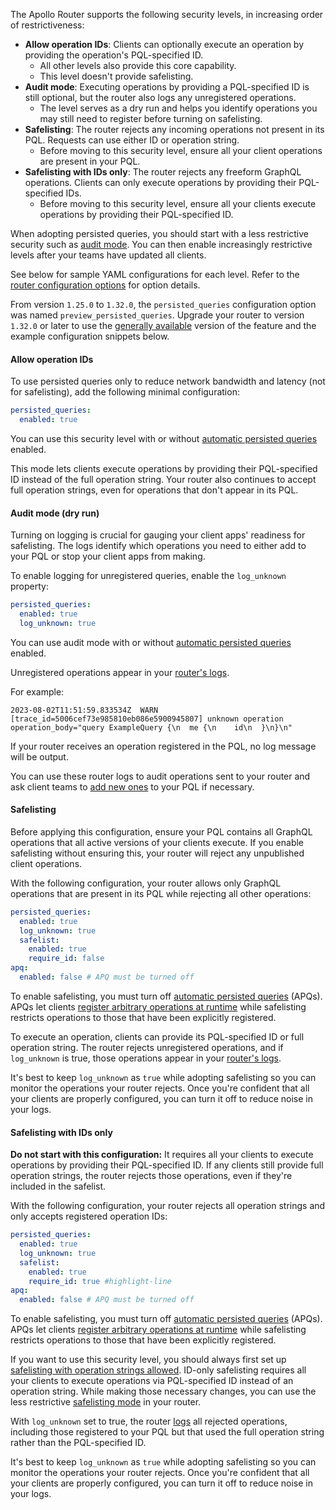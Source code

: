 The Apollo Router supports the following security levels, in increasing order of restrictiveness:

- **Allow operation IDs**: Clients can optionally execute an operation by providing the operation's PQL-specified ID.
  - All other levels also provide this core capability.
  - This level doesn't provide safelisting.
- **Audit mode**: Executing operations by providing a PQL-specified ID is still optional, but the router also logs any unregistered operations.
  - The level serves as a dry run and helps you identify operations you may still need to register before turning on safelisting.
- **Safelisting**: The router rejects any incoming operations not present in its PQL. Requests can use either ID or operation string.
  - Before moving to this security level, ensure all your client operations are present in your PQL.
- **Safelisting with IDs only**: The router rejects any freeform GraphQL operations. Clients can only execute operations by providing their PQL-specified IDs.
  - Before moving to this security level, ensure all your clients execute operations by providing their PQL-specified ID.

When adopting persisted queries, you should start with a less restrictive security such as [audit mode](#audit-mode-dry-run). You can then enable increasingly restrictive levels after your teams have updated all clients.

See below for sample YAML configurations for each level. Refer to the [router configuration options](/router/configuration/persisted-queries#configuration-options) for option details.

<Note>

From version `1.25.0` to `1.32.0`, the `persisted_queries` configuration option was named `preview_persisted_queries`. Upgrade your router to version `1.32.0` or later to use the [generally available](/resources/product-launch-stages/#general-availability) version of the feature and the example configuration snippets below.

</Note>

#### Allow operation IDs

To use persisted queries only to reduce network bandwidth and latency (not for safelisting), add the following minimal configuration:

```yaml title="router.yaml"
persisted_queries:
  enabled: true
```

<Note>

You can use this security level with or without [automatic persisted queries](/router/configuration/in-memory-caching#caching-automatic-persisted-queries-apq) enabled.

</Note>

This mode lets clients execute operations by providing their PQL-specified ID instead of the full operation string.
Your router also continues to accept full operation strings, even for operations that don't appear in its PQL.

#### Audit mode (dry run)

Turning on logging is crucial for gauging your client apps' readiness for safelisting. The logs identify which operations you need to either add to your PQL or stop your client apps from making.

To enable logging for unregistered queries, enable the `log_unknown` property:

```yaml title="router.yaml"
persisted_queries:
  enabled: true
  log_unknown: true
```

<Note>

You can use audit mode with or without [automatic persisted queries](/router/configuration/in-memory-caching#caching-automatic-persisted-queries-apq) enabled.

</Note>

Unregistered operations appear in your [router's logs](/router/configuration/telemetry/exporters/logging/overview).

For example:

```
2023-08-02T11:51:59.833534Z  WARN [trace_id=5006cef73e985810eb086e5900945807] unknown operation operation_body="query ExampleQuery {\n  me {\n    id\n  }\n}\n"
```

If your router receives an operation registered in the PQL, no log message will be output.

You can use these router logs to audit operations sent to your router and ask client teams to [add new ones](/graphos/operations/persisted-queries#3-operation-registration) to your PQL if necessary.

#### Safelisting

<Caution>

Before applying this configuration, ensure your PQL contains all GraphQL operations that all active versions of your clients execute. If you enable safelisting without ensuring this, your router will reject any unpublished client operations.

</Caution>

With the following configuration, your router allows only GraphQL operations that are present in its PQL while rejecting all other operations:

```yaml title="router.yaml"
persisted_queries:
  enabled: true
  log_unknown: true
  safelist:
    enabled: true
    require_id: false
apq:
  enabled: false # APQ must be turned off
```

<Note>

To enable safelisting, you must turn off [automatic persisted queries](/router/configuration/in-memory-caching#caching-automatic-persisted-queries-apq) (APQs). APQs let clients [register arbitrary operations at runtime](#differences-from-automatic-persisted-queries) while safelisting restricts operations to those that have been explicitly registered.

</Note>

To execute an operation, clients can provide its PQL-specified ID or full operation string.
The router rejects unregistered operations, and if `log_unknown` is true, those operations appear in your [router's logs](/router/configuration/telemetry/exporters/logging/overview).

<Tip>

It's best to keep `log_unknown` as `true` while adopting safelisting so you can monitor the operations your router rejects. Once you're confident that all your clients are properly configured, you can turn it off to reduce noise in your logs.

</Tip>

#### Safelisting with IDs only

<Caution>

**Do not start with this configuration:** It requires all your clients to execute operations by providing their PQL-specified ID. If any clients still provide full operation strings, the router rejects those operations, even if they're included in the safelist.

</Caution>

With the following configuration, your router rejects all operation strings and only accepts registered operation IDs:

```yaml title="router.yaml"
persisted_queries:
  enabled: true
  log_unknown: true
  safelist:
    enabled: true
    require_id: true #highlight-line
apq:
  enabled: false # APQ must be turned off
```

<Note>

To enable safelisting, you must turn off [automatic persisted queries](/router/configuration/in-memory-caching#caching-automatic-persisted-queries-apq) (APQs). APQs let clients [register arbitrary operations at runtime](#differences-from-automatic-persisted-queries) while safelisting restricts operations to those that have been explicitly registered.

</Note>

If you want to use this security level, you should always first set up [safelisting with operation strings allowed](#safelisting). ID-only safelisting requires all your clients to execute operations via PQL-specified ID instead of an operation string. While making those necessary changes, you can use the less restrictive [safelisting mode](#safelisting) in your router.

With `log_unknown` set to true, the router [logs](/router/configuration/telemetry/exporters/logging/overview) all rejected operations, including those registered to your PQL but that used the full operation string rather than the PQL-specified ID.

<Note>

It's best to keep `log_unknown` as `true` while adopting safelisting so you can monitor the operations your router rejects. Once you're confident that all your clients are properly configured, you can turn it off to reduce noise in your logs.

</Note>

